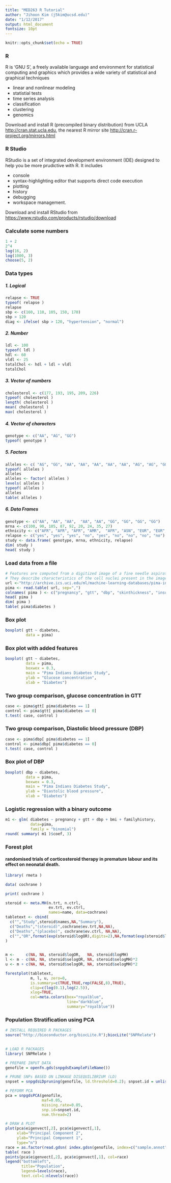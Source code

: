 ```yaml
---
title: "MED263 R Tutorial"
author: "Jihoon Kim (j5kim@ucsd.edu)"
date: "1/12/2017"
output: html_document
fontsize: 10pt
---
```


```r
knitr::opts_chunk$set(echo = TRUE)
```

### R  

R is 'GNU S', a freely available language and environment for statistical computing and graphics which provides a wide variety of statistical and graphical techniques

- linear and nonlinear modeling
- statistial tests
- time series analysis
- classification
- clustering
- genomics


Download and install R (precompiled binary distribution) from UCLA <http://cran.stat.ucla.edu>, the nearest R mirror site <http://cran.r-project.org/mirrors.html> 


### R Studio 

RStudio is a set of integrated development environment (IDE) designed to help you be more prudictive with R. It includes 

- console
- syntax-highlighting editor that supports direct code execution
- plotting
- history
- debugging 
- workspace management. 

Download and install RStudio from <https://www.rstudio.com/products/rstudio/download>


### Calculate some numbers

```r
1 + 2
2^4
log(16, 2)
log(1000, 3)
choose(5, 2)
```


### Data types 

##### 1. Logical
```r
relapse <- TRUE
typeof( relapse )
relapse
sbp <- c(160, 110, 105, 150, 170)
sbp > 120
diag <- ifelse( sbp > 120, "hypertension", "normal")
```


##### 2. Number
```r
ldl <- 100
typeof( ldl )
hdl <- 60
vldl <- 25
totalChol <- hdl + ldl + vldl
totalChol 
```


##### 3. Vector of numbers
```r
cholesterol <- c(177, 193, 195, 209, 226)
typeof( cholesterol )
length( cholesterol )
mean( cholesterol )
max( cholesterol )
```

##### 4. Vector of characters
```r
genotype <- c("AA", "AG", "GG")
typeof( genotype )
```

##### 5. Factors
```r
alleles <- c( "AG", "GG", "AA", "AA", "AA", "AA", "AA", "AG", "AG", "GG", "GG", "GG", "GG", "AA")
typeof( alleles )
alleles 
alleles <- factor( alleles )
levels( alleles )
typeof( alleles )
alleles
table( alleles )
```



##### 6. Data Frames 
```r
genotype <- c("AA", "AA", "AA",  "AA", "AA", "GG", "GG", "GG", "GG")
mrna <- c(100, 90, 105, 87, 92, 20, 24, 35, 27)
ethnicity <- c("AFR", "AFR", "AFR", "AMR",  "AFR", "ASN", "EUR", "EUR", "EUR")
relapse <- c("yes", "yes", "yes", "no", "yes", "no", "no", "no", "no")
study <- data.frame( genotype, mrna, ethnicity, relapse)
dim( study )
head( study )
```


### Load data from a file 
```r
# Features are computed from a digitized image of a fine needle aspirate (FNA) of a breast mass. 
# They describe characteristics of the cell nuclei present in the image. 
url <-"http://archive.ics.uci.edu/ml/machine-learning-databases/pima-indians-diabetes/pima-indians-diabetes.data"
pima <- read.table( url, sep=",")
colnames( pima ) <- c("pregnancy", "gtt", "dbp", "skinthickness", "insulin", "bmi", "familyhistory", "age", "diabetes")
head( pima )
dim( pima )
table( pima$diabetes )
```

### Box plot
```r
boxplot( gtt ~ diabetes, 
         data = pima)
```

### Box plot with added features
```r
boxplot( gtt ~ diabetes, 
         data = pima, 
         boxwex = 0.3,
         main = "Pima Indians Diabetes Study",
         ylab = "Glucose concentration", 
         xlab = "Diabetes")
```


### Two group comparison, glucose concentration in GTT
```r
case <- pima$gtt[ pima$diabetes == 1]
control <- pima$gtt[ pima$diabetes == 0]
t.test( case, control ) 
```

### Two group comparison, Diastolic blood pressure (DBP)
```r
case <- pima$dbp[ pima$diabetes == 1]
control <- pima$dbp[ pima$diabetes == 0]
t.test( case, control ) 
```

### Box plot of DBP
```r
boxplot( dbp ~ diabetes, 
         data = pima, 
         boxwex = 0.3,
         main = "Pima Indians Diabetes Study",
         ylab = "Diastolic blood pressure", 
         xlab = "Diabetes")
```

### Logistic regression with a binary outcome
```r
m1 <- glm( diabetes ~ pregnancy + gtt + dbp + bmi + familyhistory, 
           data=pima, 
           family = "binomial")
round( summary( m1 )$coef, 3) 
```

### Forest plot 

#### randomised trials of corticosteroid therapy in premature labour and its effect on neonatal death.
```r
library( rmeta )

data( cochrane )

print( cochrane )

steroid <- meta.MH(n.trt, n.ctrl, 
                   ev.trt, ev.ctrl,
                   names=name, data=cochrane)
tabletext <- cbind( 
  c("","Study",steroid$names,NA,"Summary"),
  c("Deaths","(steroid)",cochrane$ev.trt,NA,NA),
  c("Deaths","(placebo)", cochrane$ev.ctrl, NA,NA),
  c("","OR",format(exp(steroid$logOR),digits=2),NA,format(exp(steroid$logMH),digits=2))
)

      
m <-     c(NA, NA, steroid$logOR,   NA, steroid$logMH)
l <- m - c(NA, NA, steroid$selogOR, NA, steroid$selogMH)*2
u <- m + c(NA, NA, steroid$selogOR, NA, steroid$selogMH)*2

forestplot(tabletext, 
           m, l, u, zero=0, 
           is.summary=c(TRUE,TRUE,rep(FALSE,8),TRUE),
           clip=c(log(0.1),log(2.5)), 
           xlog=TRUE,
           col=meta.colors(box="royalblue", 
                           line="darkblue", 
                           summary="royalblue"))
```

### Population Stratification using PCA
```r

# INSTALL REQUIRED R PACKAGES
source("http://bioconductor.org/biocLite.R");biocLite("SNPRelate")

  
# LOAD R PACKAGES
library( SNPRelate )

# PREPARE INPUT DATA
genofile = openfn.gds(snpgdsExampleFileName())

# PRUNE SNPs BASED ON LINKAGE DISEQUILIBRIUM (LD)
snpset = snpgdsLDpruning(genofile, ld.threshold=0.2); snpset.id = unlist(snpset)

# PEFORM PCA
pca = snpgdsPCA(genofile, 
                maf=0.05, 
                missing.rate=0.05, 
                snp.id=snpset.id, 
                num.thread=2)

# DRAW A PLOT
plot(pca$eigenvect[,2], pca$eigenvect[,1], 
     xlab="Principal Component 2",
     ylab="Principal Component 1", 
     type="n")
race = as.factor(read.gdsn( index.gdsn(genofile, index=c("sample.annot", "pop.group"))))
table( race )
points(pca$eigenvect[,2], pca$eigenvect[,1], col=race)
legend("bottomleft", 
       title="Population", 
       legend=levels(race), 
       text.col=1:nlevels(race))
```
